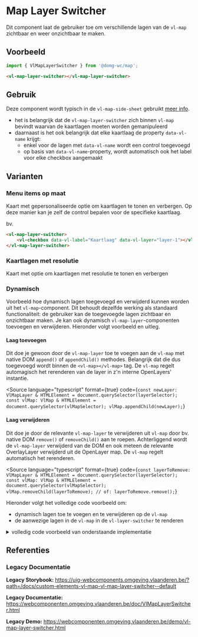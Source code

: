 
# Map Layer Switcher

Dit component laat de gebruiker toe om verschillende lagen van de `vl-map` zichtbaar en weer onzichtbaar te maken.

## Voorbeeld

```js
import { VlMapLayerSwitcher } from '@domg-wc/map';
```

```html
<vl-map-layer-switcher></vl-map-layer-switcher>
```

<DocsStory id="map-layer-switcher--layer-switcher-default" />

## Gebruik

Deze component wordt typisch in de `vl-map-side-sheet` gebruikt [meer info](?path=/docs/map-side-sheet--map-side-sheet-default).

-   het is belangrijk dat de `vl-map-layer-switcher` zich binnen `vl-map` bevindt waarvan de kaartlagen moeten worden gemanipuleerd
-   daarnaast is het ook belangrijk dat elke kaartlaag de property `data-vl-name` krijgt:
    -   enkel voor de lagen met `data-vl-name` wordt een control toegevoegd
    -   op basis van `data-vl-name`-property, wordt automatisch ook het label voor elke checkbox aangemaakt

## Varianten

### Menu items op maat

Kaart met gepersonaliseerde optie om kaartlagen te tonen en verbergen. Op deze manier kan je zelf de control bepalen voor de specifieke kaartlaag.

bv.

```html
<vl-map-layer-switcher>
    <vl-checkbox data-vl-label="Kaartlaag" data-vl-layer="layer-1"></vl-checkbox>
</vl-map-layer-switcher>
```

<DocsStory id="map-layer-switcher--layer-switcher-specialised-options" />

### Kaartlagen met resolutie

Kaart met optie om kaartlagen met resolutie te tonen en verbergen

<DocsStory id="map-layer-switcher--layer-switcher-resolution-option" />

### Dynamisch

Voorbeeld hoe dynamisch lagen toegevoegd en verwijderd kunnen worden uit het `vl-map`-component.
Dit behoudt dezelfde werking als standaard functionaliteit: de gebruiker kan de toegevoegde lagen zichtbaar en onzichtbaar maken.
Je kan ook dynamisch `vl-map-layer`-componenten toevoegen en verwijderen. Hieronder volgt voorbeeld en uitleg.

#### Laag toevoegen

Dit doe je gewoon door de `vl-map-layer` toe te voegen aan de `vl-map` met native DOM `append()` of `appendChild()` methodes.
Belangrijk dat die dus toegevoegd wordt binnen de `<vl-map></vl-map>` tag.
De `vl-map` regelt automagisch het rerenderen van de layer in z'n interne OpenLayers' instantie.

<Source
    language="typescript"
    format={true}
    code={`
             const newLayer: VlMapLayer & HTMLElement = document.querySelector(layerSelector);
             const vlMap: VlMap & HTMLElement = document.querySelector(vlMapSelector);
             vlMap.appendChild(newLayer);
              `}
></Source>

#### Laag verwijderen

Dit doe je door de relevante `vl-map-layer` te verwijderen uit `vl-map` door bv. native DOM `remove()` of `removeChild()` aan te roepen.
Achterliggend wordt de `vl-map-layer` verwijderd van de DOM en ook meteen de relevante OverlayLayer verwijderd uit de OpenLayer map.
De `vl-map` regelt automatisch het rerenderen.

<Source
    language="typescript"
    format={true}
    code={`
              const layerToRemove: VlMapLayer & HTMLElement = document.querySelector(layerSelector);
              const vlMap: VlMap & HTMLElement = document.querySelector(vlMapSelector);
              vlMap.removeChild(layerToRemove); // of: layerToRemove.remove();
              `}
></Source>

Hieronder volgt het volledige code voorbeeld om:
- dynamisch lagen toe te voegen en te verwijderen op de `vl-map`
- de aanwezige lagen in de `vl-map` in de `vl-layer-switcher` te renderen

<details>
    <summary>volledig code voorbeeld van onderstaande implementatie</summary>
    <Source code={dynamicLayerSwitcherImplementation} language="ts" dark={true} />
</details>

<Canvas>
    <Story id="map-layer-switcher--layer-switcher-dynamic" inline={false} height={650} />
</Canvas>

## Referenties

### Legacy Documentatie

**Legacy Storybook:** https://uig-webcomponents.omgeving.vlaanderen.be/?path=/docs/custom-elements-vl-map-vl-map-layer-switcher--default

**Legacy Documentatie:** https://webcomponenten.omgeving.vlaanderen.be/doc/VlMapLayerSwitcher.html

**Legacy Demo:** https://webcomponenten.omgeving.vlaanderen.be/demo/vl-map-layer-switcher.html
